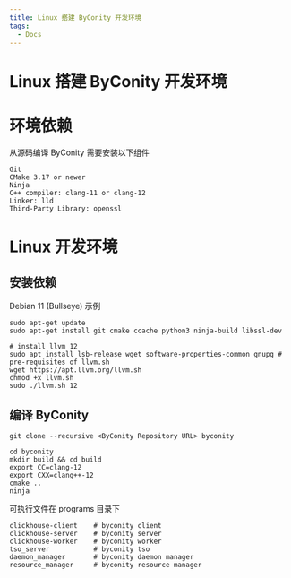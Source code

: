 ```yaml
---
title: Linux 搭建 ByConity 开发环境
tags:
  - Docs
---
```


# Linux 搭建 ByConity 开发环境

# 环境依赖

从源码编译 ByConity 需要安装以下组件

```
Git
CMake 3.17 or newer
Ninja
C++ compiler: clang-11 or clang-12
Linker: lld
Third-Party Library: openssl

```

# Linux 开发环境

## 安装依赖

Debian 11 (Bullseye) 示例

```
sudo apt-get update
sudo apt-get install git cmake ccache python3 ninja-build libssl-dev

# install llvm 12
sudo apt install lsb-release wget software-properties-common gnupg # pre-requisites of llvm.sh
wget https://apt.llvm.org/llvm.sh
chmod +x llvm.sh
sudo ./llvm.sh 12

```

## 编译 ByConity

```
git clone --recursive <ByConity Repository URL> byconity

cd byconity
mkdir build && cd build
export CC=clang-12
export CXX=clang++-12
cmake ..
ninja

```

可执行文件在 programs 目录下

```
clickhouse-client    # byconity client
clickhouse-server    # byconity server
clickhouse-worker    # byconity worker
tso_server           # byconity tso
daemon_manager       # byconity daemon manager
resource_manager     # byconity resource manager

```
